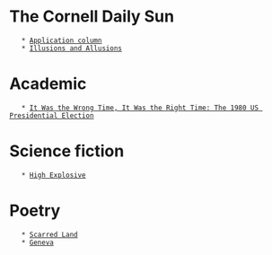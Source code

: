 = The Cornell Daily Sun =
	* [[vfile:Writing/SunApplicationColumn.txt|Application column]]
	* [[vfile:Writing/IllusionsAndAllusions.txt|Illusions and Allusions]]

= Academic =
	* [[vfile:Writing/1980ElectionPaper.txt|It Was the Wrong Time, It Was the Right Time: The 1980 US Presidential Election]]

= Science fiction =
	* [[vfile:Writing/HighExplosive.txt|High Explosive]]

= Poetry =
	* [[vfile:Writing/ScarredLand.txt|Scarred Land]]
	* [[vfile:Writing/Geneva.txt|Geneva]]

